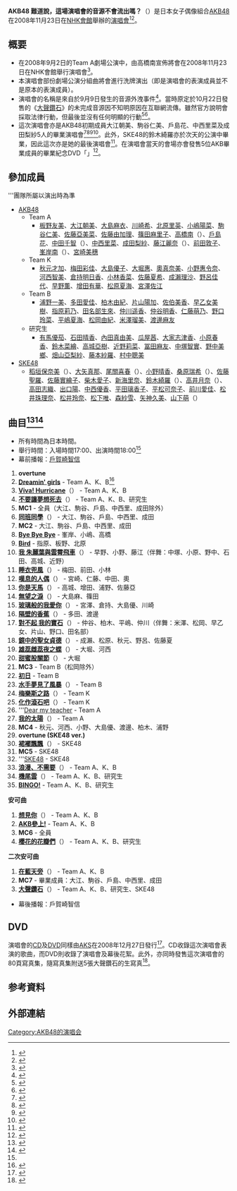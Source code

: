 {{Interlanguage links|time=2017-03-28T10:01:05+00:00}}
{{音樂會
| concert_name = AKB48 難道說，這場演唱會的音源不會流出嗎？
| imagename = AKB NHK Hall 2008.jpg
| caption =  
| artist = [[AKB48|AKB48]]
| producer = 
| venue = [[NHK會館|NHK會館]]
| countries = [[日本|日本]]
| type = 
| album = 
| dates = 
| start_date = 2008年11月23日
| end_date = 
| running_time = 約2小時45分（18:00開演[[日本標準時間|JST]]）
| number_of_legs = 
| number_of_shows = 
| last_tour = [[大概會出演唱會DVD、不過現場看機會有限！AKB48夏日祭！|大概會出演唱會DVD、不過現場看機會有限！AKB48夏日祭！]]<br/>（2008年）
| this_tour = '''AKB48 難道說，這場演唱會的音源不會流出嗎？'''<br>（2008年）
| next_tour = [[忘年感謝祭_來洗牌吧，AKB！_SKE也請多關照吧|忘年感謝祭 來洗牌吧，AKB！ SKE也請多關照吧]]<br>（2008年）
}}

'''AKB48 難道說，這場演唱會的音源不會流出嗎？'''（{{lang-ja|'''まさか、このコンサートの音源は流出しないよね？'''}}）是日本女子偶像組合[[AKB48|AKB48]]在2008年11月23日在[[NHK會館|NHK會館]]舉辦的[[演唱會|演唱會]]<ref name="time">{{jp icon}}{{cite web |url=http://ameblo.jp/akihabara48/entry-10140079949.html |title=NHKホールコンサート詳細決定!! |publisher=AKB48 Official Blog |date=2008-09-16 |accessdate=2013-08-23 |archive-date=2016-03-05 |archive-url=https://web.archive.org/web/20160305041454/http://ameblo.jp/akihabara48/entry-10140079949.html |dead-url=no }}</ref><ref>{{jp icon}}{{cite web |url=http://news.mynavi.jp/articles/2008/11/24/akb/index.html |title=AKB48コンサート「まさか、このコンサートの音源は流出しないよね?」写真特集 |publisher=My Navi |date=2008-11-24 |accessdate=2013-09-22 |archive-date=2013-09-27 |archive-url=https://web.archive.org/web/20130927141105/http://news.mynavi.jp/articles/2008/11/24/akb/index.html |dead-url=no }}</ref>。

== 概要 ==
* 在2008年9月2日的Team A劇場公演中，由高橋南宣佈將會在2008年11月23日在NHK會館舉行演唱會<ref>{{jp icon}}{{cite web |url=http://ameblo.jp/akihabara48/entry-10134630048.html |title=号外 |publisher=AKB Official Blog |date=2008-09-02 |accessdate=2013-09-22 |archive-date=2016-03-05 |archive-url=https://web.archive.org/web/20160305021540/http://ameblo.jp/akihabara48/entry-10134630048.html |dead-url=no }}</ref>。
* 本演唱會部份劇場公演分組曲將會進行洗牌演出（即是演唱會的表演成員並不是原本的表演成員）。
* 演唱會的名稱是來自於9月9日發生的音源外洩事件<ref>{{jp icon}}{{cite web |url=http://natalie.mu/music/news/9607 |title=AKB48は負けない！ネット流出事件も笑顔で突破 |publisher=natalie |date=2008-09-17 |accessdate=2013-08-24 |archive-date=2019-12-03 |archive-url=https://web.archive.org/web/20191203085649/https://natalie.mu/music/news/9607 |dead-url=no }}</ref>。當時原定於10月22日發售的《[[大聲鑽石|大聲鑽石]]》的未完成音源因不知明原因在互聯網流傳。雖然官方說明會採取法律行動，但最後並沒有任何明顯的行動<ref>{{jp icon}}{{cite web |url=http://ameblo.jp/akihabara48/entry-10137679076.html |title=ご報告 |publisher=AKB Official Blog |date=2008-09-10 |accessdate=2013-08-24 |archive-date=2016-03-06 |archive-url=https://web.archive.org/web/20160306015404/http://ameblo.jp/akihabara48/entry-10137679076.html |dead-url=no }}</ref><ref>{{jp icon}}{{cite web |url=http://natalie.mu/music/news/9521 |title=AKB48新曲未完成版がネット流出で法的措置へ |publisher=natalie |date=2008-11-02 |accessdate=2013-08-24 |archive-date=2019-12-02 |archive-url=https://web.archive.org/web/20191202215441/https://natalie.mu/music/news/9521 |dead-url=no }}</ref>。
* 這次演唱會亦是AKB48初期成員大江朝美、駒谷仁美、戶島花、中西里菜及成田梨紗5人的畢業演唱會<ref>{{jp icon}}{{cite web |url=http://natalie.mu/music/news/10013 |title=AKB48の初期メン5人が11月23日に卒業 |publisher=natalie |date=2008-10-06 |accessdate=2013-08-24 |archive-date=2019-12-03 |archive-url=https://web.archive.org/web/20191203022227/https://natalie.mu/music/news/10013 |dead-url=no }}</ref><ref>{{jp icon}}{{cite web |url=http://www.oricon.co.jp/news/music/60383/ |title=AKB48、初期立ち上げメンバー5人が“史上初”3000人ライブで卒業 |publisher=Oricon |date=2008-11-23 |accessdate=2013-08-24 |archive-date=2010-08-22 |archive-url=https://web.archive.org/web/20100822024604/http://www.oricon.co.jp/news/music/60383 |dead-url=no }}</ref><ref>{{jp icon}}{{cite web |url=http://ameblo.jp/akihabara48/entry-10169003539.html |title=NHKホールを終えて |publisher=AKB Official Blog |date=2008-11-25 |accessdate=2013-08-24 |archive-date=2016-03-05 |archive-url=https://web.archive.org/web/20160305132013/http://ameblo.jp/akihabara48/entry-10169003539.html |dead-url=no }}</ref><ref>{{jp icon}}{{cite web |url=http://www.nikkansports.com/entertainment/news/p-et-tp0-20081124-432948.html |title=ＡＫＢ48で５人が初の卒業式 |publisher=Nikkan Sports |date=2008-11-24 |accessdate=2013-08-24 |archive-date=2019-12-03 |archive-url=https://web.archive.org/web/20191203194936/https://www.nikkansports.com/entertainment/news/p-et-tp0-20081124-432948.html |dead-url=no }}</ref>。此外，SKE48的鈴木綺羅亦於次天的公演中畢業，因此這次亦是她的最後演唱會<ref>{{jp icon}}{{cite web |url=http://www.ske48.co.jp/news/?id=1225632307&select=member |title=鈴木きららからのご報告 |publisher=SKE官方網站 |date=2008-09-10 |accessdate=2013-08-24 |archive-date=2020-08-14 |archive-url=https://web.archive.org/web/20200814052200/http://www.ske48.co.jp/news/?id=1225632307&select=member |dead-url=no }}</ref>。在演唱會當天的會場亦會發售5位AKB畢業成員的畢業紀念DVD「{{lang|ja|五人の足跡。～また会う日まで～}}」<ref>{{jp icon}}{{cite web |url=http://natalie.mu/music/news/11179 |title=AKB48、卒業する5人の足跡を振り返るDVD発売 |publisher=natalie |date=2008-11-21 |accessdate=2013-08-24 |archive-date=2019-12-02 |archive-url=https://web.archive.org/web/20191202150558/https://natalie.mu/music/news/11179 |dead-url=no }}</ref>。

== 參加成員 ==
'''團隊所屬以演出時為準
* [[AKB48|AKB48]]
** Team A
*** [[板野友美|板野友美]]、[[大江朝美|大江朝美]]、[[大島麻衣|大島麻衣]]、[[川崎希|川崎希]]、[[北原里英|北原里英]]、[[小嶋陽菜|小嶋陽菜]]、[[駒谷仁美|駒谷仁美]]、[[佐藤亞美菜|佐藤亞美菜]]、[[佐藤由加理|佐藤由加理]]、[[篠田麻里子|篠田麻里子]]、[[高橋南|高橋南]]（{{lang|ja|高橋みなみ}}）、[[戶島花|戶島花]]、[[中田千智|中田千智]]（{{lang|ja|中田ちさと}}）、[[中西里菜|中西里菜]]、[[成田梨紗|成田梨紗]]、[[藤江麗奈|藤江麗奈]]（{{lang|ja|藤江れいな}}）、[[前田敦子|前田敦子]]、[[峯岸南|峯岸南]]（{{lang|ja|峯岸みなみ}}）、[[宮崎美穗|宮崎美穗]]
** Team K
*** [[秋元才加|秋元才加]]、[[梅田彩佳|梅田彩佳]]、[[大島優子|大島優子]]、[[大堀惠|大堀惠]]、[[奧真奈美|奧真奈美]]、[[小野惠令奈|小野惠令奈]]、[[河西智美|河西智美]]、[[倉持明日香|倉持明日香]]、[[小林香菜|小林香菜]]、[[佐藤夏希|佐藤夏希]]、[[成瀨理沙|成瀨理沙]]、[[野呂佳代|野呂佳代]]、[[早野薫|早野薫]]、[[增田有華|增田有華]]、[[松原夏海|松原夏海]]、[[宮澤佐江|宮澤佐江]]
** Team B
*** [[浦野一美|浦野一美]]、[[多田愛佳|多田愛佳]]、[[柏木由紀|柏木由紀]]、[[片山陽加|片山陽加]]、[[佐伯美香|佐伯美香]]、[[早乙女美樹|早乙女美樹]]、[[指原莉乃|指原莉乃]]、[[田名部生來|田名部生來]]、[[仲川遥香|仲川遥香]]、[[仲谷明香|仲谷明香]]、[[仁藤萌乃|仁藤萌乃]]、[[野口玲菜|野口玲菜]]、[[平嶋夏海|平嶋夏海]]、[[松岡由紀|松岡由紀]]、[[米澤瑠美|米澤瑠美]]、[[渡邊麻友|渡邊麻友]]
** 研究生
*** [[有馬優茄|有馬優茄]]、[[石田晴香|石田晴香]]、[[內田真由美|內田真由美]]、[[瓜屋茜|瓜屋茜]]、[[大家志津香|大家志津香]]、[[小原春香|小原春香]]、[[鈴木菜繪|鈴木菜繪]]、[[高城亞樹|高城亞樹]]、[[近野莉菜|近野莉菜]]、[[冨田麻友|冨田麻友]]、[[中塚智實|中塚智實]]、[[野中美鄉|野中美鄉]]、[[畑山亞梨紗|畑山亞梨紗]]、[[藤本紗羅|藤本紗羅]]、[[村中聰美|村中聰美]]
* [[SKE48|SKE48]]
** [[稻垣保奈美|稻垣保奈美]]（{{lang|ja|稲垣ほなみ}}）、[[大矢真那|大矢真那]]、[[尾關喜春|尾關喜春]]（{{lang|ja|尾関きはる}}）、[[小野晴香|小野晴香]]、[[桑原瑞希|桑原瑞希]]（{{lang|ja|桑原みずき}}）、[[佐藤聖羅|佐藤聖羅]]、[[佐藤實繪子|佐藤實繪子]]、[[柴木愛子|柴木愛子]]、[[新海里奈|新海里奈]]、[[鈴木綺羅|鈴木綺羅]]（{{lang|ja|鈴木きらら}}）、[[高井月奈|高井月奈]]（{{lang|ja|高井つき奈}}）、[[高田志織|高田志織]]、[[出口陽|出口陽]]、[[中西優香|中西優香]]、[[平田璃香子|平田璃香子]]、[[平松可奈子|平松可奈子]]、[[前川愛佳|前川愛佳]]、[[松井珠理奈|松井珠理奈]]、[[松井玲奈|松井玲奈]]、[[松下唯|松下唯]]、[[森紗雪|森紗雪]]、[[矢神久美|矢神久美]]、[[山下萌|山下萌]]（{{lang|ja|山下もえ}}）

== 曲目<ref>{{jp icon}}{{cite web |url=http://www.sonymusicshop.jp/m/item/itemShw.php?cd=AKB-D2011 |title=AKB48 2008.11.23　NHK HALL 『まさか、このコンサートの音源は流出しないよね？』 |publisher=Sony Music Shop |date=2012-08-21 |accessdate=2013-08-24 |archive-date=2016-03-05 |archive-url=https://web.archive.org/web/20160305074344/http://www.sonymusicshop.jp/m/item/itemShw.php?cd=AKB-D2011 |dead-url=no }}</ref><ref>{{jp icon}}{{cite web |url=http://www.scramble-egg.com/artist/akb48/62nhkhall01.htm |title=AKB48『まさか、このコンサートの音源は流出しないよね？』公開リハーサルレポート |publisher=Scramble-Egg |date=2008-11 |accessdate=2013-08-24 |archive-date=2019-09-09 |archive-url=https://web.archive.org/web/20190909134226/http://www.scramble-egg.com/artist/akb48/62nhkhall01.htm |dead-url=no }}</ref> ==
* 所有時間為日本時間。
* 舉行時間：入場時間17:00、出演時間18:00<ref name="time" />
* 幕前播報：[[戶賀崎智信|戶賀崎智信]]
#'''overtune'''
#'''[[向日葵組_1st_Stage「我的太陽」|Dreamin' girls]]''' - Team A、K、B<ref>{{jp icon}}{{cite web |url=http://akb48.blog48.fc2.com/blog-entry-1686.html |title=「まさか、このコンサートの音源は流出しないよね？」NHKホールコンサート（11/23） |publisher=AKB48＠メモリスト　メンバー観察日記 |date=2008-11-23 |accessdate=2013-08-24 |archive-date=2017-09-06 |archive-url=https://web.archive.org/web/20170906125842/http://akb48.blog48.fc2.com/blog-entry-1686.html |dead-url=no }}</ref>
#'''[[妳正在看着夕陽嗎？|Viva! Hurricane]]'''（{{lang|ja|ビバ！ハリケーン}}） - Team A、K、B
#'''[[向日葵組_2nd_Stage「不要讓夢想死去」|不要讓夢想死去]]'''（{{lang|ja|夢を死なせるわけにいかない}}） - Team A、K、B、研究生
#'''MC1''' - 全員（大江、駒谷、戶島、中西里、成田除外）
#'''[[Team_A_1st_Stage「PARTY開始了」|同班同學]]'''（{{lang|ja|クラスメイト}}） - 大江、駒谷、戶島、中西里、成田
#'''MC2''' - 大江、駒谷、戶島、中西里、成田
#'''[[向日葵組_2nd_Stage「不要讓夢想死去」|Bye Bye Bye]]''' - 峯岸、小嶋、高橋
#'''[[Team_A_3rd_Stage「為了誰」|Bird]]''' - 指原、板野、北原
#'''[[向日葵組_1st_Stage「我的太陽」|我 朱麗葉與雲霄飛車]]'''（{{lang|ja|僕とジュリエットとジェットコースター}}） - 早野、小野、藤江（伴舞：中塚、小原、野中、石田、高城、近野）
#'''[[Team_B_3rd_Stage「睡衣兜風」|睡衣兜風]]'''（{{lang|ja|パジャマドライブ}}） - 梅田、前田、小林
#'''[[Team_A_2nd_Stage「想見你」|嘆息的人偶]]'''（{{lang|ja|嘆きのフィギュア}}） - 宮崎、仁藤、中田、奧
#'''[[Team_K_3rd_Stage「腦內天堂」|你是天馬]]'''（{{lang|ja|君はペガサス}}） - 高城、增田、浦野、佐藤亞
#'''[[Team_B_3rd_Stage「睡衣兜風」|無望之淚]]'''（{{lang|ja|てもでもの涙}}） - 大島麻、篠田
#'''[[Team_A_2nd_Stage「想見你」|玻璃般的我愛你]]'''（{{lang|ja|ガラスの I LOVE YOU}}） - 宮澤、倉持、大島優、川崎
#'''[[向日葵組_2nd_Stage「不要讓夢想死去」|隔壁的香蕉]]'''（{{lang|ja|となりのバナナ}}） - 多田、渡邊
#'''[[Team_K_4th_Stage「最終鐘聲鳴響」|對不起 我的寶石]]'''（{{lang|ja|ごめんね ジュエル}}） - 仲谷、柏木、平嶋、仲川（伴舞：米澤、松岡、早乙女、片山、野口、田名部）
#'''[[Team_B_3rd_Stage「睡衣兜風」|鏡中的聖女貞德]]'''（{{lang|ja|鏡の中のジャンヌ．ダルク}}） - 成瀨、松原、秋元、野呂、佐藤夏
#'''[[Team_K_4th_Stage「最終鐘聲鳴響」|雄蕊雌蕊夜之蝶]]'''（{{lang|ja|おしべとめしべと夜の蝶々}}） - 大堀、河西
#'''[[甜蜜股關節|甜蜜股關節]]'''（{{lang|ja|甘い股関節}}） - 大堀
#'''MC3''' - Team B（松岡除外）
#'''[[Team_B_3rd_Stage「睡衣兜風」|初日]]''' - Team B
#'''[[Team_B_3rd_Stage「睡衣兜風」|水手夢見了風暴]]'''（{{lang|ja|水夫は嵐に夢を見る}}） - Team B
#'''[[Team_K_4th_Stage「最終鐘聲鳴響」|梅樂斯之路]]'''（{{lang|ja|メロスの道}}） - Team K
#'''[[Team_K_2nd_Stage「青春女孩」|化作滾石吧]]'''（{{lang|ja|転がる石になれ}}） - Team K
#'''[[Team_A_1st_Stage「PARTY開始了」|Dear my teacher]] - Team A
#'''[[我的太陽_(AKB48單曲)|我的太陽]]'''（{{lang|ja|僕の太陽}}） - Team A
#'''MC4''' - 秋元、河西、小野、大島優、渡邊、柏木、浦野
#'''overtune (SKE48 ver.)'''
#'''[[裙襬飄飄|裙襬飄飄]]'''（{{lang|ja|スカート、ひらり}}） - SKE48
#'''MC5''' - SKE48
#'''[[Team_A_1st_Stage「PARTY開始了」|SKE48]] - SKE48
#'''[[浪漫、不需要|浪漫、不需要]]'''（{{lang|ja|ロマンス、イラネ}}） - Team A、K、B
#'''[[Team_A_5th_Stage「戀愛禁止條例」|機尾雲]]'''（{{lang|ja|ひこうき雲}}） - Team A、K、B、研究生
#'''[[BINGO!|BINGO!]]''' - Team A、K、B、研究生
'''安可曲'''
#'''[[想見你_(AKB48單曲)|想見你]]'''（{{lang|ja|会いたかった}}） - Team A、K、B
#'''[[Team_A_5th_Stage「戀愛禁止條例」|AKB參上!]]''' - Team A、K、B
#'''MC6''' - 全員
#'''[[櫻花的花瓣們|櫻花的花瓣們]]'''（{{lang|ja|桜の花びらたち}}） - Team A、K、B、研究生
'''二次安可曲'''
#'''[[Team_A_1st_Stage「PARTY開始了」|在藍天旁]]'''（{{lang|ja|青空のそばにいて}}） - Team A、K、B
#'''MC7''' - 畢業成員：大江、駒谷、戶島、中西里、成田
#'''[[大聲鑽石|大聲鑽石]]'''（{{lang|ja|大声ダイヤモンド}}） - Team A、K、B、研究生、SKE48
* 幕後播報：戶賀崎智信

== DVD ==
{{Infobox album
| name       = AKB48 難道說，這場演唱會的音源不會流出嗎？
| cover      = AKB NHK Hall 2008 DVD.jpg
| caption    = DVD封面
| artist     = [[AKB48|AKB48]]
| released   = 2008年12月27日
| type       = 現場
| recorded   = 2008年<br/>{{JPN}}
| genre      = [[J-POP|J-POP]]
| length     = 2小時2分（本編）<br/>22分（特典映像）
| label      = [[AKS|AKS]]
| producer   = [[秋元康|秋元康]]
| chart_position = 
| certification = 
| prev_title = [[大概會出演唱會DVD、不過現場看機會有限！AKB48夏日祭！|大概會出演唱會DVD、不過現場看機會有限！AKB48夏日祭！]]
| prev_year  = 2008
| next_title = [[忘年感謝祭_來洗牌吧，AKB！_SKE也請多關照吧|忘年感謝祭 來洗牌吧，AKB！ SKE也請多關照吧]]
| next_year  = 2008
}}

演唱會的[[CD|CD]]及[[DVD|DVD]]同樣由[[AKS|AKS]]在2008年12月27日發行<ref>{{ja icon}}{{cite web |url=http://ameblo.jp/akihabara48/entry-10177149324.html |title=12月27日発売決定！ |publisher=AKB48 Official Blog |date=2008-12-12 |accessdate=2013-08-23 |archive-date=2016-03-04 |archive-url=https://web.archive.org/web/20160304231516/http://ameblo.jp/akihabara48/entry-10177149324.html |dead-url=no }}</ref>。CD收錄這次演唱會表演的歌曲，而DVD則收錄了演唱會及幕後花絮。此外，亦同時發售這次演唱會的80頁寫真集，隨寫真集附送5張大聲鑽石的生寫真<ref>{{Cite web |url=http://www.akb48-dvdcatalog.com/nhk08/ |title=DVD介紹頁面 |accessdate=2013-08-24 |archive-date=2014-10-16 |archive-url=https://web.archive.org/web/20141016010652/http://www.akb48-dvdcatalog.com/nhk08/ |dead-url=yes }}</ref>。

== 参考資料 ==
{{reflist|2}}

== 外部連結 ==

{{AKB48}}
{{AKB48的演唱会}}

[[Category:AKB48的演唱会|Category:AKB48的演唱会]]